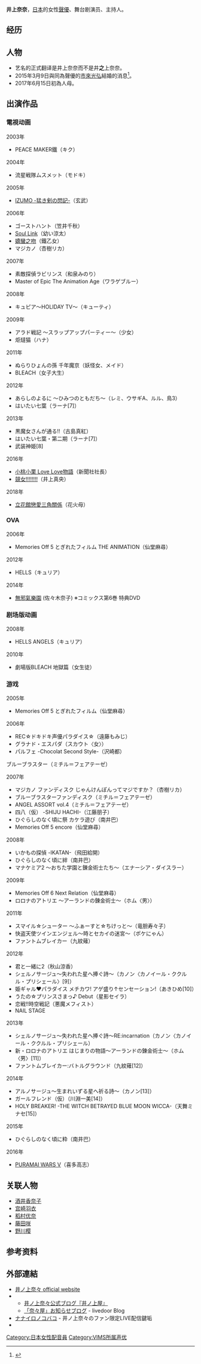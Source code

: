 {{noteTA|G1=Anime}}
{{配音員
|姓名= 井上奈奈
|圖片= 
|尺寸= 
|簡介= 
|原名= 
|外文名= 井ノ上 奈々
|外文= 日文
|羅馬拼音= Inoue Nana
|英文名= 
|暱稱= {{lang|ja|なっさん}}
|藝名= 
|國籍= 
|籍貫= 
|生年= 1983
|生月= 7
|生日= 11
|出生地= {{JPN}}[[千叶县|千叶县]][[印西市|印西市]]<ref>{{Cite web |url=http://blog.excite.co.jp/inouenana |title=存档副本 |accessdate=2015-05-09 |archive-date=2020-11-02 |archive-url=https://web.archive.org/web/20201102095913/https://blog.excite.co.jp/inouenana/ |dead-url=no }}</ref>
|歿年= 
|歿月= 
|歿日= 
|死沒地= 
|血型= 
|配演語言= 
|教育程度= 
|宗教信仰= 
|配偶= [[市来光弘|市来光弘]]（声优）
|出身地= 
|所屬= [[VIMS|VIMS]]
|活躍年代= 2003年 -
|出道作= 
|代表作= 端役《なんくるエイサー》<br>キク《[[PEACE_MAKER鐵|PEACE MAKER鐵]]》
|網站= 
|其他= CLOVER、奈奈香奈、Party5
}}
{{Japanese|japanese=井ノ上奈々|kana=いのうえ なな|romaji=Inoue Nana}}
'''井上奈奈'''{{BD||1983年7月11日|catIdx= Inoue Nana}}，[[日本|日本]]的女性[[聲優|聲優]]、舞台剧演员、主持人。

==经历==

==人物==
* 艺名的正式翻译是井上奈奈而不是井'''之'''上奈奈。
*2015年3月9日與同為聲優的[[市來光弘|市來光弘]]結婚的消息<ref>{{Cite web |url= http://ameblo.jp/garoumow/entry-11999348230.html |title= ご報告 |date= 2015年3月9日 |accessdate= 2015年3月9日 |archive-date= 2020年7月17日 |archive-url= https://web.archive.org/web/20200717002404/https://ameblo.jp/garoumow/entry-11999348230.html |dead-url= no }}</ref>。
*2017年6月15日初為人母。

==出演作品==
===電視动画===
;2003年
*PEACE MAKER鐵（キク）
;2004年
*流星戦隊ムスメット（モドキ）
;2005年
*[[出雲戰記|IZUMO -猛き剣の閃記-]]（玄武）
;2006年
*ゴーストハント（笠井千秋）
*[[Soul_Link|Soul Link]]（幼い涼太）
*[[嬌蠻之吻|嬌蠻之吻]]（鐵乙女）
*マジカノ（杏樹リカ）
;2007年
*素敵探偵ラビリンス（和泉みのり）
*Master of Epic The Animation Age（ワラゲブルー）
;2008年
*キュピア～HOLIDAY TV～（キューティ）
;2009年
*アラド戦記 〜スラップアップパーティー〜（少女）
*炬燵猫（ハナ）
;2011年
*ぬらりひょんの孫 千年魔京（妖怪女、メイド）
*BLEACH（女子大生）
;2012年
*あらしのよるに 〜ひみつのともだち〜（レミ、ウサギA、ルル、鳥3）
*はいたい七葉（ラーナ[7]）
;2013年
*黒魔女さんが通る!!（古島真紅）
*はいたい七葉・第二期（ラーナ[7]）
*武装神姫[8]
;2016年
*[[小桃小栗_Love_Love物語|小桃小栗 Love Love物語]]（新聞社社長）
*[[競女!!!!!!!!|競女!!!!!!!!]]（井上真央）
;2018年
*[[立花館戀愛三角關係|立花館戀愛三角關係]]（花火母）

===OVA===
;2006年
*Memories Off 5 とぎれたフィルム THE ANIMATION（仙堂麻尋）
;2012年
*HELLS（キュリア）
;2014年
*[[無邪氣樂園|無邪氣樂園]] (佐々木奈子) ※コミックス第6巻 特典DVD

===剧场版动画===
;2008年
*HELLS ANGELS（キュリア）
;2010年
*劇場版BLEACH 地獄篇（女生徒）
===游戏===
;2005年
*Memories Off 5 とぎれたフィルム（仙堂麻尋）
;2006年
*REC☆ドキドキ声優パラダイス☆（遠藤もみじ）
*グラナド・エスパダ（スカウト〈女〉）
*パルフェ -Chocolat Second Style-（沢崎都）
ブルーブラスター（ミチル＝フェアテーゼ）
;2007年
*マジカノ ファンディスク じゃんけんぽんってマジですか？（杏樹リカ）
*ブルーブラスターファンディスク（ミチル＝フェアテーゼ）
*ANGEL ASSORT vol.4（ミチル＝フェアテーゼ）
*四八（仮） -SHIJU HACHI-（江藤朋子）
*ひぐらしのなく頃に祭 カケラ遊び（南井巴）
*Memories Off 5 encore（仙堂麻尋）
;2008年
*いかもの探偵 -IKATAN-（飛田給開）
*ひぐらしのなく頃に絆（南井巴）
*マナケミア2 〜おちた学園と錬金術士たち〜（エナーシア・ダイスラー）
;2009年
*Memories Off 6 Next Relation（仙堂麻尋）
*ロロナのアトリエ 〜アーランドの錬金術士〜（ホム〈男〉）
;2011年
*スマイル☆シューター ～ふぁーすと☆ちけっと～（竜胆寿々子）
*快盗天使ツインエンジェル〜時とセカイの迷宮〜（ポケにゃん）
*ファントムブレイカー（九紋薙）
;2012年
*君と一緒に2（秋山涼香）
*シェルノサージュ〜失われた星へ捧ぐ詩〜（カノン〈カノイール・ククルル・プリシェール〉[9]）
*姫ギャル♥パラダイス メチカワ! アゲ盛り↑センセーション!（あきひめ[10]）
*うたの☆プリンスさまっ♪ Debut（星影セイラ）
*恋戦!!時空戦記（悪魔メフィスト）
*NAIL STAGE
;2013年
*シェルノサージュ〜失われた星へ捧ぐ詩〜RE:incarnation（カノン〈カノイール・ククルル・プリシェール）
*新・ロロナのアトリエ はじまりの物語〜アーランドの錬金術士〜（ホム〈男〉[11]）
*ファントムブレイカー:バトルグラウンド（九紋薙[12]）
;2014年
*アルノサージュ〜生まれいずる星へ祈る詩〜（カノン[13]）
*ガールフレンド（仮）（川淵一美[14]）
*HOLY BREAKER! -THE WITCH BETRAYED BLUE MOON WICCA-（天舞ミナセ[15]）
;2015年
*ひぐらしのなく頃に粋（南井巴）
;2016年
*[[PURAMAI_WARS|PURAMAI WARS V]]（喜多高志）

==关联人物==
* [[酒井香奈子|酒井香奈子]]
* [[宫崎羽衣|宫崎羽衣]]
* [[稻村优奈|稻村优奈]]
* [[藤田咲|藤田咲]]
* [[野川樱|野川樱]]
==参考资料==
{{reflist}}
== 外部連結 ==
* [https://www.inouenana0711.com/ 井ノ上奈々 official website] {{Wayback|url=https://www.inouenana0711.com/ |date=20211030213330 }}
* {{Twitter|inouenana}}
** [https://blog.excite.co.jp/inouenana 井ノ上奈々公式ブログ『井ノ上屋』] {{Wayback|url=https://blog.excite.co.jp/inouenana |date=20220406093914 }}
** [http://blog.livedoor.jp/nana_cos/ 「奈々屋」お知らせブログ] {{Wayback|url=http://blog.livedoor.jp/nana_cos/ |date=20211030213330 }} - livedoor Blog
* [https://inouenana.fensi.plus/page/salon ナナイロノコバコ] {{Wayback|url=https://inouenana.fensi.plus/page/salon |date=20210730173518 }} - 井ノ上奈々のファン限定LIVE配信鍵垢
* {{Wayback|url=https://www.vims.co.jp/talent_profile_detail.php?id=22|title=井ノ上奈々｜VIMS|date=20200106033828}}
{{VIMS|voicercate=1}}
{{DEFAULTSORT:Inoue Nana}}
[[Category:日本女性配音員|Category:日本女性配音員]]
[[Category:VIMS所属声优|Category:VIMS所属声优]]